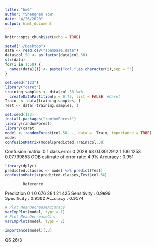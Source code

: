 ```yaml
---
title: "hw6"
author: "Shengnan You"
date: "4/26/2020"
output: html_document
---
```


```r
knitr::opts_chunk$set(echo = TRUE)
```

```r
setwd("~/Desktop")
data <- read.csv("spambase.data")
data$col.58 <- as.factor(data$col.58)
str(data)
for(i in 1:58) {
  names(data)[i] <- paste("col.",as.character(i),sep = "")
}

```

```r
set.seed("123")
library("caret")
training.samples <- data$col.58 %>% 
  createDataPartition(p = 0.75, list = FALSE) #Caret
Train  <- data[training.samples, ] 
Test <- data[-training.samples, ]
```
```r
set.seed(123)
install.packages("randomForest")
library(randomForest)
library(caret
model <- randomForest(col.58~ ., data =  Train, importance = TRUE)
model
confusionMatrix(model$predicted,Train$col.58)
```
Confusion matrix:
     0    1 class.error
0 2028   63  0.03012912
1  106 1253  0.07799853
  OOB estimate of  error rate: 4.9%
  Accuracy : 0.951
  
```r
library(dplyr)
predicted.classes <- model %>% predict(Test)
confusionMatrix(predicted.classes,Test$col.58)
```
            Reference
Prediction   0   1
         0 676  28
         1  21 425
            Sensitivity : 0.9699          
            Specificity : 0.9382
            Accuracy : 0.9574
  
```r
# Plot MeanDecreaseAccuracy
varImpPlot(model, type = 1)
# Plot MeanDecreaseGini
varImpPlot(model, type = 2)
```
  
```r
importance(model)[,3]
```

Q6 26/3

